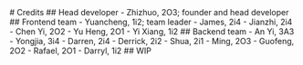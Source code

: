 

<Container text>
  <main className={styles['top-padded']}>
    # Credits
    ## Head developer
	  - Zhizhuo, 2O3; founder and head developer
    ## Frontend team
    - Yuancheng, 1i2; team leader
    - James, 2i4
    - Jianzhi, 2i4
    - Chen Yi, 2O2
    - Yu Heng, 2O1
    - Yi Xiang, 1i2
   ## Backend team
    - An Yi, 3A3
    - Yongjia, 3i4
    - Darren, 2i4
    - Derrick, 2i2
    - Shua, 2i1
    - Ming, 2O3
    - Guofeng, 2O2
    - Rafael, 2O1
    - Darryl, 1i2
    ## WIP
  </main>
</Container>

